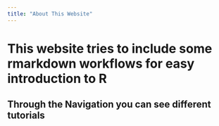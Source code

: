 ```yaml
---
title: "About This Website"
---
```


# This website tries to include some rmarkdown workflows for easy introduction to R


## Through the Navigation you can see different tutorials
